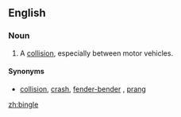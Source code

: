 ==English==

===Noun===
{{en-noun}}

# {{Australia|informal}} A [[collision]], especially between motor vehicles.

====Synonyms====
* [[collision]], [[crash]], [[fender-bender]] {{a|US}}, [[prang]] {{a|UK}}

[[zh:bingle]]